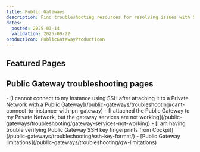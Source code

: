 ```yaml
---
title: Public Gateways
description: Find troubleshooting resources for resolving issues with Scaleway Public Gateways.
dates:
  posted: 2025-03-14
  validation: 2025-09-22
productIcon: PublicGatewayProductIcon
---
```


<ProductHeader
  productName="Public Gateways troubleshooting"
  productLogo="publicGateway"
  description="Learn how to fix the most common issues with Scaleway Public Gateways."
/>

## Featured Pages

<Grid>
    <Card
      title="Public Gateways FAQ"
      description="Answers to common questions"
      url="/public-gateways/faq/"
      label="See more"
    />
    <Card
      title="Configuring a Public Gateway"
      description="Get your gateway up and running"
      url="/public-gateways/how-to/configure-a-public-gateway/"
      label="See more"
    />
    <Card
      title="Using SSH bastion"
      description="Connect to resources behind a gateway"
      url="/public-gateways/how-to/use-ssh-bastion/"
      label="See more"
    />
</Grid>
<Grid>
    <Card
      title="Solving SSH connection problems"
      description="Troubleshoot common issues"
      url="/public-gateways/troubleshooting/cant-connect-to-instance-with-pn-gateway/"
      label="See more"
    />
    <Card
      title="Verifying SSH keys"
      description="Check logged SSH bastion keys"
      url="/public-gateways/troubleshooting/ssh-key-format/"
      label="See more"
    />
    <Card
      title="IPAM-mode vs Legacy gateways"
      description="What's the difference?"
      url="/public-gateways/concepts/#ipam"
      label="See more"
    />
</Grid>

## Public Gateway troubleshooting pages

<LinksList>
  - [I cannot connect to my Instance using SSH after attaching it to a Private Network with a Public Gateway](/public-gateways/troubleshooting/cant-connect-to-instance-with-pn-gateway)
  - [I attached the Public Gateway to my Private Network, but the gateway services are not working](/public-gateways/troubleshooting/gateway-services-not-working)
  - [I am having trouble verifying Public Gateway SSH key fingerprints from Cockpit](/public-gateways/troubleshooting/ssh-key-format/)
  - [Public Gateway limitations](/public-gateways/troubleshooting/gw-limitations)
</LinksList>
